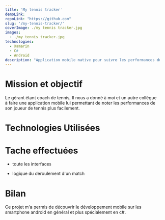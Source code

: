 ```yaml
---
title: 'My tennis tracker'
demoLink:
repoLink: "https://github.com"
slug: '/my-tennis-tracker/'
coverImage: ./my tennis tracker.jpg
images:
  - ./my tennis tracker.jpg
technologies:
  - Xamarin
  - C#
  - Android
description: "Application mobile native pour suivre les performances du joueur de tennis pendant un match,statistique(la zone la plus utilisée, le nombre de points perdus par rapport au type de coup, etc.)."
---
```


# Mission et objectif

Le gérant étant coach de tennis, Il nous a donné à moi et un autre collègue à faire une application mobile lui permettant de noter les performances de son joueur de tennis plus facilement.

# Technologies Utilisées

<TechList techs={props.technologies} />

# Tache effectuées

<ul> 
    <li>
      <Icon
      icon={caretRight}/>
       <p>toute les interfaces</p>
    </li>  
    <li>
       <Icon
      icon={caretRight}/>
      <p>logique du deroulement d'un match</p>
      </li>
</ul>
 

# Bilan

Ce projet m'a permis de découvrir le développement mobile sur les smartphone android en général et plus spécialement en c#.
